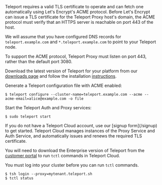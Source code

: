 <Tabs> 
<TabItem scope={["oss","enterprise"]} label="Self Hosted">
Teleport requires a valid TLS certificate to operate and can fetch one
automatically using Let's Encrypt's ACME protocol. Before Let's Encrypt can
issue a TLS certificate for the Teleport Proxy host's domain, the ACME protocol
must verify that an HTTPS server is reachable on port 443 of the host.  

We will assume that you have configured DNS records for `teleport.example.com`
and `*.teleport.example.com` to point to your Teleport node.

<Admonition type="note" title="Web Proxy Port">
To support the ACME protocol, Teleport Proxy must listen on port 443, rather
than the default port 3080.
</Admonition>

Download the latest version of Teleport for your platform from our
[downloads page](https://goteleport.com/teleport/download) and follow the
installation [instructions](../../installation.mdx).

Generate a Teleport configuration file with ACME enabled:

```code
$ teleport configure --cluster-name=teleport.example.com --acme --acme-email=alice@example.com -o file
```

Start the Teleport Auth and Proxy services:

```code
$ sudo teleport start
```
</TabItem> 
<TabItem label="Teleport Cloud" scope={["cloud"]}> 
If you do not have a Teleport Cloud account, use our [signup form](/signup) to
get started. Teleport Cloud manages instances of the Proxy Service and Auth
Service, and automatically issues and renews the required TLS certificate.

You will need to download the Enterprise version of Teleport from the
[customer portal](https://dashboard.gravitational.com/web/login) to run `tctl`
commands in Teleport Cloud.

You must log into your cluster before you can run `tctl` commands.
```code
$ tsh login --proxy=mytenant.teleport.sh
$ tctl status
```
</TabItem>
</Tabs>

